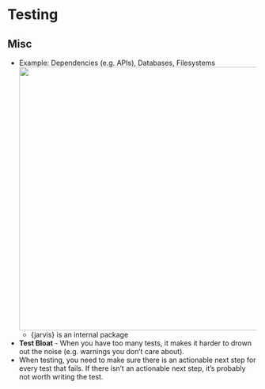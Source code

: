 # Testing {#sec-prod-test .unnumbered}

## Misc {#sec-prod-test-misc .unnumbered}

-   [Example]{.ribbon-highlight}: Dependencies (e.g. APIs), Databases, Filesystems\
    ![](./_resources/Production,_Testing.resources/Screenshot%20(1187).png){.lightbox width="532"}
    -   {jarvis} is an internal package
-   **Test Bloat** - When you have too many tests, it makes it harder to drown out the noise (e.g. warnings you don't care about).
-   When testing, you need to make sure there is an actionable next step for every test that fails. If there isn’t an actionable next step, it’s probably not worth writing the test.
